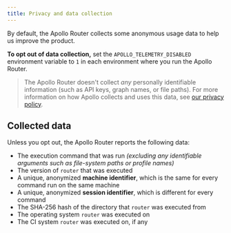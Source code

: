 ```yaml
---
title: Privacy and data collection
---
```


By default, the Apollo Router collects some anonymous usage data to help us improve the product.

**To opt out of data collection,** set the `APOLLO_TELEMETRY_DISABLED` environment variable to `1` in each environment where you run the Apollo Router.

> The Apollo Router doesn't collect _any_ personally identifiable information (such as API keys, graph names, or file paths). For more information on how Apollo collects and uses this data, see [our privacy policy](https://www.apollographql.com/Apollo-Privacy-Policy.pdf).

## Collected data

Unless you opt out, the Apollo Router reports the following data:

- The execution command that was run _(excluding any identifiable arguments such as file-system paths or profile names)_
- The version of `router` that was executed
- A unique, anonymized **machine identifier**, which is the same for every command run on the same machine
- A unique, anonymized **session identifier**, which is different for every command
- The SHA-256 hash of the directory that `router` was executed from
- The operating system `router` was executed on
- The CI system `router` was executed on, if any
